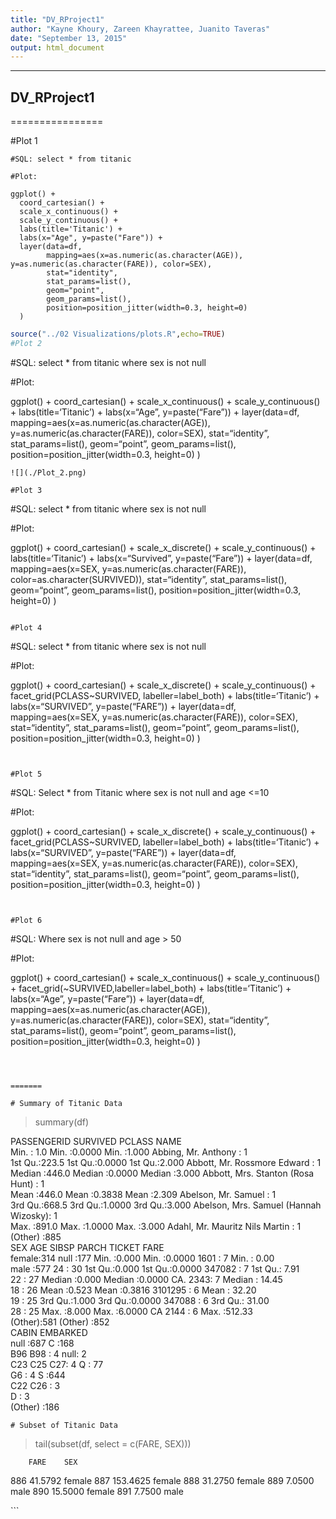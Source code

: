 ```yaml
---
title: "DV_RProject1"
author: "Kayne Khoury, Zareen Khayrattee, Juanito Taveras"
date: "September 13, 2015"
output: html_document
---
```

----------------



DV_RProject1
----------------

================

#Plot 1
```
#SQL: select * from titanic

#Plot:

ggplot() + 
  coord_cartesian() + 
  scale_x_continuous() +
  scale_y_continuous() +
  labs(title='Titanic') +
  labs(x="Age", y=paste("Fare")) +
  layer(data=df, 
        mapping=aes(x=as.numeric(as.character(AGE)), y=as.numeric(as.character(FARE)), color=SEX), 
        stat="identity", 
        stat_params=list(), 
        geom="point",
        geom_params=list(), 
        position=position_jitter(width=0.3, height=0)
  )
```  
  

```r
source("../02 Visualizations/plots.R",echo=TRUE)
#Plot 2  
```
#SQL: select * from titanic where sex is not null

#Plot:

ggplot() + 
  coord_cartesian() + 
  scale_x_continuous() +
  scale_y_continuous() +
  labs(title='Titanic') +
  labs(x="Age", y=paste("Fare")) +
  layer(data=df, 
        mapping=aes(x=as.numeric(as.character(AGE)), y=as.numeric(as.character(FARE)), color=SEX), 
        stat="identity", 
        stat_params=list(), 
        geom="point",
        geom_params=list(), 
        position=position_jitter(width=0.3, height=0)
  )
```  
![](./Plot_2.png)

#Plot 3
```
#SQL: select * from titanic where sex is not null

#Plot:

ggplot() + 
  coord_cartesian() + 
  scale_x_discrete() +
  scale_y_continuous() +
  labs(title='Titanic') +
  labs(x="Survived", y=paste("Fare")) +
  layer(data=df, 
        mapping=aes(x=SEX, y=as.numeric(as.character(FARE)), color=as.character(SURVIVED)), 
        stat="identity", 
        stat_params=list(), 
        geom="point",
        geom_params=list(), 
        position=position_jitter(width=0.3, height=0)
  )
```  

#Plot 4
```
#SQL: select * from titanic where sex is not null

#Plot:

ggplot() + 
  coord_cartesian() + 
  scale_x_discrete() +
  scale_y_continuous() +
  facet_grid(PCLASS~SURVIVED, labeller=label_both) +
  labs(title='Titanic') +
  labs(x="SURVIVED", y=paste("FARE")) +
  layer(data=df, 
        mapping=aes(x=SEX, y=as.numeric(as.character(FARE)), color=SEX), 
        stat="identity", 
        stat_params=list(), 
        geom="point",
        geom_params=list(), 
        position=position_jitter(width=0.3, height=0)
  )
```  


#Plot 5
```
#SQL: Select * from Titanic where sex is not null and age <=10

#Plot:

ggplot() + 
  coord_cartesian() + 
  scale_x_discrete() +
  scale_y_continuous() +
  facet_grid(PCLASS~SURVIVED, labeller=label_both) +
  labs(title='Titanic') +
  labs(x="SURVIVED", y=paste("FARE")) +
  layer(data=df, 
        mapping=aes(x=SEX, y=as.numeric(as.character(FARE)), color=SEX), 
        stat="identity", 
        stat_params=list(), 
        geom="point",
        geom_params=list(), 
        position=position_jitter(width=0.3, height=0)
  )
```


#Plot 6
```
#SQL: Where sex is not null and age > 50

#Plot:

ggplot() + 
  coord_cartesian() + 
  scale_x_continuous() +
  scale_y_continuous() +
  facet_grid(~SURVIVED,labeller=label_both) +
  labs(title='Titanic') +
  labs(x="Age", y=paste("Fare")) +
  layer(data=df, 
        mapping=aes(x=as.numeric(as.character(AGE)), y=as.numeric(as.character(FARE)), color=SEX), 
        stat="identity", 
        stat_params=list(), 
        geom="point",
        geom_params=list(), 
        position=position_jitter(width=0.3, height=0)
  )
  
```



=======

# Summary of Titanic Data
```
> summary(df)

PASSENGERID       SURVIVED          PCLASS                                         NAME    
 Min.   :  1.0   Min.   :0.0000   Min.   :1.000   Abbing, Mr. Anthony                  :  1  
 1st Qu.:223.5   1st Qu.:0.0000   1st Qu.:2.000   Abbott, Mr. Rossmore Edward          :  1  
 Median :446.0   Median :0.0000   Median :3.000   Abbott, Mrs. Stanton (Rosa Hunt)     :  1  
 Mean   :446.0   Mean   :0.3838   Mean   :2.309   Abelson, Mr. Samuel                  :  1  
 3rd Qu.:668.5   3rd Qu.:1.0000   3rd Qu.:3.000   Abelson, Mrs. Samuel (Hannah Wizosky):  1  
 Max.   :891.0   Max.   :1.0000   Max.   :3.000   Adahl, Mr. Mauritz Nils Martin       :  1  
                                                  (Other)                              :885  
     SEX           AGE          SIBSP           PARCH             TICKET         FARE       
 female:314   null   :177   Min.   :0.000   Min.   :0.0000   1601    :  7   Min.   :  0.00  
 male  :577   24     : 30   1st Qu.:0.000   1st Qu.:0.0000   347082  :  7   1st Qu.:  7.91  
              22     : 27   Median :0.000   Median :0.0000   CA. 2343:  7   Median : 14.45  
              18     : 26   Mean   :0.523   Mean   :0.3816   3101295 :  6   Mean   : 32.20  
              19     : 25   3rd Qu.:1.000   3rd Qu.:0.0000   347088  :  6   3rd Qu.: 31.00  
              28     : 25   Max.   :8.000   Max.   :6.0000   CA 2144 :  6   Max.   :512.33  
              (Other):581                                    (Other) :852                   
         CABIN     EMBARKED  
 null       :687   C   :168  
 B96 B98    :  4   null:  2  
 C23 C25 C27:  4   Q   : 77  
 G6         :  4   S   :644  
 C22 C26    :  3             
 D          :  3             
 (Other)    :186             

```
# Subset of Titanic Data

```
> tail(subset(df, select = c(FARE, SEX)))
 
        FARE    SEX
886  41.5792 female
887 153.4625 female
888  31.2750 female
889   7.0500   male
890  15.5000 female
891   7.7500   male

```
 
